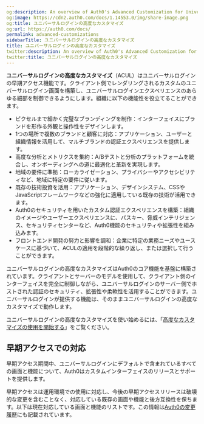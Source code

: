 ```yaml
---
og:description: An overview of Auth0's Advanced Customization for Universal Login
og:image: https://cdn2.auth0.com/docs/1.14553.0/img/share-image.png
og:title: ユニバーサルログインの高度なカスタマイズ
og:url: https://auth0.com/docs/
permalink: advanced-customizations
sidebarTitle: ユニバーサルログインの高度なカスタマイズ
title: ユニバーサルログインの高度なカスタマイズ
twitter:description: An overview of Auth0's Advanced Customization for Universal Login
twitter:title: ユニバーサルログインの高度なカスタマイズ
---
```




**ユニバーサルログインの高度なカスタマイズ**（ACUL）はユニバーサルログインの早期アクセス機能です。クライアント側でレンダリングされるカスタムのユニバーサルログイン画面を構築し、ユニバーサルログインエクスペリエンスのあらゆる細部を制御できるようにします。組織に以下の機能性を役立てることができます。

* ピクセルまで細かく完璧なブランディングを制作：インターフェイスにブランドを形作る外観と操作性をデザインします。
* 1つの場所で複数のブランドと顧客に対応：アプリケーション、ユーザーと組織情報を活用して、マルチブランドの認証エクスペリエンスを提供します。
* 高度な分析とメトリクスを集約：A/Bテストと分析のプラットフォームを統合し、オンボーディングへの道に最適化と革新を実現します。
* 地域の要件に準拠：ローカライゼーション、プライバシーやアクセシビリティなど、地域に特定の要件に従います。
* 既存の技術投資を活用：アプリケーション、デザインシステム、CSSやJavaScriptフレームワークなどの強化に適用している既存の技術が活用できます。
* Auth0のセキュリティを用いたカスタム認証エクスペリエンスを構築：組織のイメージやユーザーエクスペリエンスに、パスキー、脅威インテリジェンス、セキュリティセンターなど、Auth0機能のセキュリティや拡張性を組み込みます。
* フロントエンド開発の努力と影響を調和：企業に特定の業務ニーズやユースケースに基づいて、ACULの適用を段階的な繰り返し、または選択して行うことができます。

ユニバーサルログインの高度なカスタマイズはAuth0のコア機能を基盤に構築されています。クライアントとサーバーのモデルを使用して、クライアント側のインターフェイスを完全に制御しながら、ユニバーサルログインのサーバー側でホストされた認証のセキュリティ、拡張性や柔軟性を活用することができます。ユニバーサルログインが提供する機能は、そのままユニバーサルログインの高度なカスタマイズで動作します。

ユニバーサルログインの高度なカスタマイズを使い始めるには、「[高度なカスタマイズの使用を開始する](/login-pages/advanced-customizations/getting-started)」をご覧ください。

## 早期アクセスでの対応

早期アクセス期間中、ユニバーサルログインにデフォルトで含まれているすべての画面と機能について、Auth0はカスタムインターフェイスのリリースとサポートを提供します。

早期アクセスは運用環境での使用に対応し、今後の早期アクセスリリースは破壊的な変更を含むことなく、対応している既存の画面や機能と後方互換性を保ちます。以下は現在対応している画面と機能のリストです。この情報は[Auth0の変更履歴](https://auth0.com/changelog)にも記載されています。